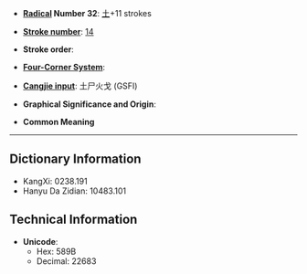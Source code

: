 * '''[[Wiktionary:Chinese radical index| Radical]] Number 32''': [[Wiktionary:Chinese radical index 土|土]]+11 strokes

* '''[[Wiktionary:Chinese total strokes index|Stroke number]]''': [[Wiktionary:Chinese total strokes index 14|14]]

* '''Stroke order''': 

* '''[[Wiktionary:Chinese four corner index|Four-Corner System]]''': 

* '''[[Wiktionary:Chinese Cangjie index|Cangjie input]]''': 土尸火戈 (GSFI)

* '''Graphical Significance and Origin''': 

* '''Common Meaning'''

----

== Dictionary Information ==

* KangXi: 0238.191
* Hanyu Da Zidian: 10483.101

== Technical Information ==

* '''Unicode''':
** Hex: 589B
** Decimal: 22683